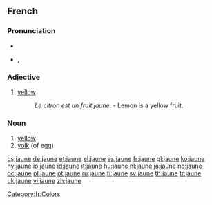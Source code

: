 ==French==

===Pronunciation===
* {{audio|Fr-jaune.ogg|audio}}
* {{IPA|/ʒon/|lang=fr}}, {{SAMPA|/ZOn/}}

===Adjective===
{{fr-adj-mf}}

# [[yellow]]
#: ''Le citron est un fruit jaune.'' - Lemon is a yellow fruit.

===Noun===
{{fr-noun|m}}

# [[yellow]]
# [[yolk]] (of egg)

[[Category:fr:Colors]]

[[cs:jaune]]
[[de:jaune]]
[[et:jaune]]
[[el:jaune]]
[[es:jaune]]
[[fr:jaune]]
[[gl:jaune]]
[[ko:jaune]]
[[hy:jaune]]
[[io:jaune]]
[[id:jaune]]
[[it:jaune]]
[[hu:jaune]]
[[nl:jaune]]
[[ja:jaune]]
[[no:jaune]]
[[oc:jaune]]
[[pl:jaune]]
[[pt:jaune]]
[[ru:jaune]]
[[fi:jaune]]
[[sv:jaune]]
[[th:jaune]]
[[tr:jaune]]
[[uk:jaune]]
[[vi:jaune]]
[[zh:jaune]]